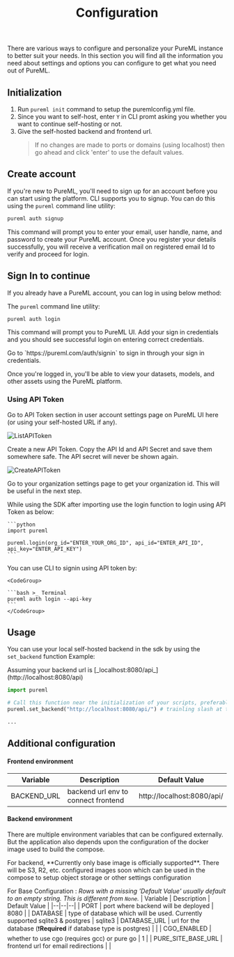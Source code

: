 ﻿---
title: Configuration
---

There are various ways to configure and personalize your PureML instance to better suit your needs. In this section you will find all the information you need about settings and options you can configure to get what you need out of PureML.

## Initialization

1. Run `pureml init` command to setup the puremlconfig.yml file.
2. Since you want to self-host, enter `Y` in CLI promt asking you whether you want to continue self-hosting or not.
3. Give the self-hosted backend and frontend url.
   > If no changes are made to ports or domains (using localhost) then go ahead and click 'enter' to use the default values.

## Create account

If you're new to PureML, you'll need to sign up for an account before you can start using the platform. CLI supports you to signup. You can do this using the `pureml` command line utility:

<CodeGroup>

```bash >_ Terminal
pureml auth signup
```

</CodeGroup>

This command will prompt you to enter your email, user handle, name, and password to create your PureML account. Once you register your details successfully, you will receive a verification mail on registered email Id to verify and proceed for login.

## Sign In to continue

If you already have a PureML account, you can log in using below method:

The `pureml` command line utility:

<CodeGroup>

```bash >_ Terminal
pureml auth login
```

</CodeGroup>

This command will prompt you to PureML UI. Add your sign in credentials and you should see successful login on entering correct credentials.

<Info>
  Go to `https://pureml.com/auth/signin` to sign in through your sign in
  credentials.
</Info>

Once you're logged in, you'll be able to view your datasets, models, and other assets using the PureML platform.

### Using API Token

Go to API Token section in user account settings page on PureML UI here (or using your self-hosted URL if any).

<img src="images/Settings_APITokenList.png" alt="ListAPIToken" />

Create a new API Token. Copy the API Id and API Secret and save them somewhere safe. The API secret will never be shown again.

<img src="images/Settings_APITokenCreate.png" alt="CreateAPIToken" />

Go to your organization settings page to get your organization id. This will be useful in the next step.

<Tabs>
  <Tab title="SDK">
    While using the SDK after importing use the login function to login using API Token as below:

    ```python
    import pureml

    pureml.login(org_id="ENTER_YOUR_ORG_ID", api_id="ENTER_API_ID", api_key="ENTER_API_KEY")
    ```

  </Tab>
  <Tab title="CLI">
    You can use CLI to signin using API token by:

    <CodeGroup>

    ```bash >_ Terminal
    pureml auth login --api-key
    ```
    </CodeGroup>

  </Tab>
</Tabs>

## Usage

You can use your local self-hosted backend in the sdk by using the `set_backend` function
Example:

<Note>
  Assuming your backend url is [_localhost:8080/api_](http://localhost:8080/api)
</Note>

```python
import pureml

# Call this function near the initialization of your scripts, preferably just after importing
pureml.set_backend("http://localhost:8080/api/") # trainling slash at the end is important

...
```

## Additional configuration

#### Frontend environment

| Variable    | Description                         | Default Value              |
| ----------- | ----------------------------------- | -------------------------- |
| BACKEND_URL | backend url env to connect frontend | http://localhost:8080/api/ |

#### Backend environment

There are multiple environment variables that can be configured externally. But the application also depends upon the configuration of the docker image used to build the compose.

<Warning>
  For backend, **Currently only base image is officially supported**. There will
  be S3, R2, etc. configured images soon which can be used in the compose to
  setup object storage or other settings configuration
</Warning>

For Base Configuration :
_Rows with a missing 'Default Value' usually default to an empty string. This is different from `None`._
| Variable | Description | Default Value |
|--|--|--|
| PORT | port where backend will be deployed | 8080 |
| DATABASE | type of database which will be used. Currently supported sqlite3 & postgres | sqlite3
| DATABASE_URL | url for the database (❗**Required** if database type is postgres) | |
| CGO_ENABLED | whether to use cgo (requires gcc) or pure go | 1 |
| PURE_SITE_BASE_URL | frontend url for email redirections | |
